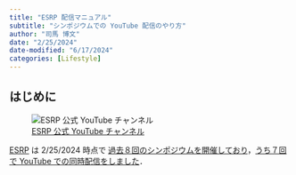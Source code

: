```yaml
---
title: "ESRP 配信マニュアル"
subtitle: "シンポジウムでの YouTube 配信のやり方"
author: "司馬 博文"
date: "2/25/2024"
date-modified: "6/17/2024"
categories: [Lifestyle]
---
```


## はじめに {.unnumbered}

![[ESRP 公式 YouTube チャンネル](https://www.youtube.com/@ESRP/featured)](YouTube%E3%83%81%E3%83%A3%E3%83%B3%E3%83%8D%E3%83%AB.png)

[ESRP](https://esrp.rcast.u-tokyo.ac.jp/) は 2/25/2024 時点で [過去８回のシンポジウムを開催しており](https://esrp.rcast.u-tokyo.ac.jp/events/)，[うち７回で YouTube での同時配信をしました](https://www.youtube.com/@ESRP/streams)．